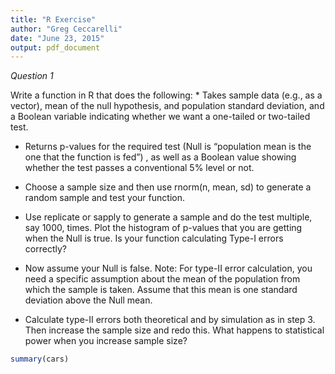 ```yaml
---
title: "R Exercise"
author: "Greg Ceccarelli"
date: "June 23, 2015"
output: pdf_document
---
```


*Question 1*

Write a function in R that does the following:
* Takes sample data (e.g., as a vector), mean of the null hypothesis, and population standard deviation, and a Boolean variable indicating whether we want a one-tailed or two-tailed test.

* Returns p-values for the required test (Null is “population mean is the one that the function is fed”) , as well as a Boolean value showing whether the test passes a conventional 5% level or not.

* Choose a sample size and then use rnorm(n, mean, sd) to generate a random sample and test your function.

* Use replicate or sapply to generate a sample and do the test multiple, say 1000, times. Plot the histogram of p-values that you are getting when the Null is true. Is your function calculating Type-I errors correctly?

* Now assume your Null is false. Note: For type-II error calculation, you need a specific assumption about the mean of the population from which the sample is taken. Assume that this mean is one standard deviation above the Null mean.

* Calculate type-II errors both theoretical and by simulation as in step 3. Then increase the sample size and redo this.
What happens to statistical power when you increase sample size?


```r
summary(cars)
```
